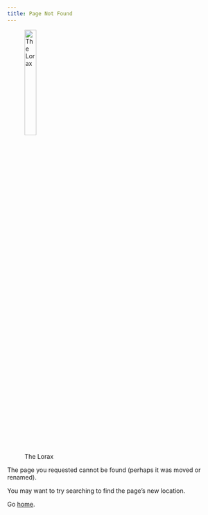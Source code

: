 ```yaml
---
title: Page Not Found
---
```


![The Lorax](lorax.png){width=25%}

The page you requested cannot be found (perhaps it was moved or renamed).

You may want to try searching to find the page's new location.

Go [home](https://agrogan1.github.io/).